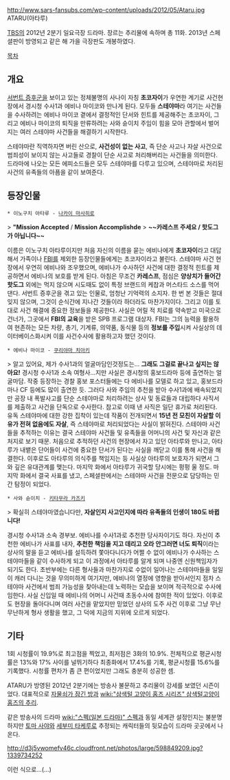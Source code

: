http://www.sars-fansubs.com/wp-content/uploads/2012/05/Ataru.jpg
ATARU(아타루)

[[TBS]]의 2012년 2분기 일요극장 드라마. 장르는 추리물에 속하며 총 11화. 2013년 스페셜판이 방영되고 같은 해 가을 극장판도 개봉하였다.

[[목차]]
== 개요 ==
[[서번트 증후군]]을 보이고 있는 정체불명의 사나이 자칭 '''초코자이'''가 우연한 계기로 사건현장에서 경시청 수사1과 에비나 마이코와 만나게 된다. 모두들 '''스테야마'''라 여기는 사건들을 수사하려는 에비나 마이코 곁에서 결정적인 단서와 힌트를 제공해주는 초코자이, 그리고 에비나 마이코의 퇴직을 만류하려는 사와 슌이치 주임이 힘을 모아 관할에서 벌어지는 여러 스테야마 사건들을 해결하기 시작한다.

스테야마란 직역하자면 버린 산으로, '''사건성이 없는 사고''', 즉 단순 사고나 자살 사건으로 범죄성이 보이지 않는 사고들로 경찰이 단순 사고로 처리해버리는 사건들을 의미한다. 드라마에 나오는 모든 에피소드들은 모두 스테야마를 다루고 있으며, 스테야마로 처리된 사건의 유족들의 아픔을 같이 보여준다.

== 등장인물 ==
 * 이노구치 아타루 - [[나카이 마사히로]]
> '''"Mission Accepted''' / '''Mission Accomplishde'''
> '''~~카레스프 주세요 / 핫도그가 아닙니다~~'''

이름은 이노구치 아타루이지만 처음 자신의 이름을 묻는 에비나에게 '''초코자이'''라고 대답해서 가족이나 [[FBI]]를 제외한 등장인물들에게는 초코자이라고 불린다.
스테야마 사건 현장에서 우연히 에비나와 조우했으며, 에비나가 수사하던 사건에 대한 결정적 힌트를 제공하면서 에비나의 보호를 받게 된다. 아침은 무조건 '''카레스프''', 점심은 '''양상치가 들어간 핫도그''' 외에는 먹지 않으며 시도때도 없이 특정 브랜드의 케찹과 머스타드 소스를 먹어댄다.
서번트 증후군을 겪고 있는 인물로, 엄청난 기억력의 소지자. 한 번 본 것들은 절대 잊지 않으며, 그것이 순식간에 지나간 것들이라 하더라도 마찬가지이다. 그리고 이를 토대로 사건 해결에 중요한 정보들을 제공한다.
사실은 어릴 적 치료를 약속받고 미국으로 건너가, 그곳에서 '''FBI의 교육'''을 받은 SPB 프로그램 대상자. FBI는 그의 능력을 활용하여 현존하는 모든 차량, 총기, 기계류, 의약품, 동식물 등의 '''정보를 주입'''시켜 사실상의 데이터베이스화시켜 이를 사건수사에 활용하고자 했던 것이다.

 * 에비나 마이코 - [[쿠리야마 치아키]]
> 알고 있어요, 제가 수사1과의 얼굴마담인것정도는… '''그래도 그걸로 끝나고 싶지는 않아요!'''
경시청 수사1과 소속 여형사…지만 사실은 경시청의 홍보드라마 등에 출연하는 얼굴마담. 작중 등장하는 경찰 홍보 포스터들에는 다 에비나를 모델로 하고 있고, 홍보드라마나 CF 등에도 많이 출연한 듯. 그러다 사와 주임의 추천을 받아 수사1과에 배속되었지만 공장 내 폭발사고를 단순 스테야마로 처리하려는 상사 및 동료들과 대립하다 사직서를 제출하고 사건을 단독으로 수사한다. 참고로 이때 낸 사직은 일단 휴가로 처리된다.
유독 스테야마에 대한 강한 집착이 있는데 작품이 전개되면서 '''15년 전 모친이 자살할 이유가 전혀 없음에도 자살''', 즉 스테야마로 처리되었다는 사실이 밝혀진다. 스테야마 사건들을 추적하는 이유는 결국 스테야마 사건들 및 유족들을 어머니의 사건 및 자신과 같은 처지로 보기 때문.
처음으로 추적하던 사건의 현장에서 자고 있던 아타루와 만나고, 아타루가 내뱉은 단어들이 사건에 중요한 단서가 된다는 사실을 깨닫고 이를 통해 사건을 해결한다. 이후로도 아타루의 의식주를 책임지는 등 사실상 아타루의 보호자가 되면서 그와 깊은 유대관계를 맺는다. 마지막 화에서 아타루가 귀국할 당시에는 펑펑 울 정도.
마지막 화에서 결국 사표를 냈고, 스페셜판에서는 스테야마 사건을 전문으로 담당하는 민간 탐정이 되었다.

 * 사와 슌이치 - [[키타무라 카즈키]]
> 확실히 스테야마였습니다만, '''자살인지 사고인지에 따라 유족들의 인생이 180도 바뀝니다!'''

경시청 수사1과 소속 경부보. 에비나를 수사1과로 추천한 당사자이기도 하다. 자신이 추천한 에비나가 사표를 내자, '''추천한 책임을 지고 데리고 오라 안그러면 너도 퇴직'''이라는 상사의 말을 듣고 에비나를 설득하려 쫓아다니다가 어쩔 수 없이 에비나가 수사하는 스테야마들을 같이 수사하게 되고 이 과정에서 아타루를 알게 되며 나중엔 신원책임자가 되기도 한다.
초반부에는 다른 형사들과 마찬가지로 수없이 일어나는 스테야마들을 일일이 캐러 다니는 것을 무의미하게 여기지만, 에비나의 열정에 영향을 받아서인지 점차 스테야마 사건에서 범죄 가능성을 찾아내는데 노력하는 모습을 보이며 적극적으로 수사에 임한다.
사실 신입일 때 에비나의 어머니 사건때 초동수사에 참여한 적이 있었다. 이후로도 현장을 돌아다니며 여러 사건을 맡았지만 믿었던 상사의 도주 사건 이후로 그냥 무난무난하게 형사 생활을 했고, 그 덕에 지금의 지위에 오르게 되었다.

== 기타 ==
1회 시청률이 19.9%로 최고점을 찍었고, 최저점은 3화의 10.9%. 전체적으로 평균시청률은 13%와 17% 사이를 널뛰기하다 최종화에서 17.4%를 기록, 평균시청률 15.6%를 기록했다. 시청률 편차가 좀 큰 편이었지만 그래도 충분히 성공한 셈.

ATARU가 방영된 2012년 2분기에는 방송사 불문하고 추리물이 강세를 보였던 시즌이었다. 대표적으로 [[자물쇠가 잠긴 방]]과 [[wiki:"삼색털 고양이 홈즈 시리즈" 삼색털고양이 홈즈의 추리]].

같은 방송사의 드라마 [[wiki:"스펙(일본 드라마)" 스펙]]과 동일 세계관 설정인지는 불분명하지만 [[토마 사야]]와 [[세부미 타케루]]로 추정되는 캐릭터들의 뒷모습이 드라마 곳곳에서 나온다.

http://d3j5vwomefv46c.cloudfront.net/photos/large/598849209.jpg?1339734252

이런 식으로…(…)
